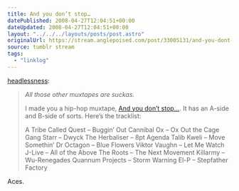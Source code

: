 ```yaml
---
title: And you don’t stop…
datePublished: 2008-04-27T12:04:51+00:00
dateUpdated: 2008-04-27T12:04:51+00:00
layout: "../../../layouts/posts/post.astro"
originalUrl: https://stream.anglepoised.com/post/33005131/and-you-dont-stop
source: tumblr stream
tags:
  - "linklog"
---
```


[headlessness][1]:

> _All those other muxtapes are suckas._
>
> I made you a hip-hop muxtape, [And you don’t stop…][2]. It has an A-side and B-side of sorts. Here’s the tracklist:
>
> A Tribe Called Quest &#8211; Buggin’ Out
> Cannibal Ox &#8211; Ox Out the Cage
> Gang Starr &#8211; Dwyck
> The Herbaliser &#8211; 8pt Agenda
> Talib Kweli &#8211; Move Somethin’
> Dr Octagon &#8211; Blue Flowers
> Viktor Vaughn &#8211; Let Me Watch
> J-Live &#8211; All of the Above
> The Roots &#8211; The Next Movement
> Killarmy &#8211; Wu-Renegades
> Quannum Projects &#8211; Storm Warning
> El-P &#8211; Stepfather Factory

Aces.

[1]: http://headlessness.com/post/32998759
[2]: http://andyoudontstop.muxtape.com/
